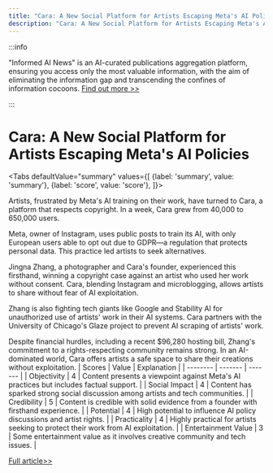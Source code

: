 ```yaml
---
title: "Cara: A New Social Platform for Artists Escaping Meta's AI Policies"
description: "Cara: A New Social Platform for Artists Escaping Meta's AI Policies"
---
```



:::info

"Informed AI News" is an AI-curated publications aggregation platform, ensuring you access only the most valuable information, with the aim of eliminating the information gap and transcending the confines of information cocoons.  [Find out more >>](/docs/guides)

:::

# Cara: A New Social Platform for Artists Escaping Meta's AI Policies


<Tabs
	defaultValue="summary"
	values={[
	{label: 'summary', value: 'summary'},
	{label: 'score', value: 'score'},
]}>
<TabItem value="summary">


Artists, frustrated by Meta's AI training on their work, have turned to Cara, a platform that respects copyright. In a week, Cara grew from 40,000 to 650,000 users.

Meta, owner of Instagram, uses public posts to train its AI, with only European users able to opt out due to GDPR—a regulation that protects personal data. This practice led artists to seek alternatives.

Jingna Zhang, a photographer and Cara's founder, experienced this firsthand, winning a copyright case against an artist who used her work without consent. Cara, blending Instagram and microblogging, allows artists to share without fear of AI exploitation.

Zhang is also fighting tech giants like Google and Stability AI for unauthorized use of artists' work in their AI systems. Cara partners with the University of Chicago's Glaze project to prevent AI scraping of artists' work.

Despite financial hurdles, including a recent $96,280 hosting bill, Zhang's commitment to a rights-respecting community remains strong. In an AI-dominated world, Cara offers artists a safe space to share their creations without exploitation.
</TabItem>
<TabItem value="score">
	| Scores     | Value   | Explanation |
	| -------- | ------- | ------- |
	| Objectivity  | 4    | Content presents a viewpoint against Meta's AI practices but includes factual support.    |
	| Social Impact | 4     | Content has sparked strong social discussion among artists and tech communities.    |
	| Credibility    | 5    | Content is credible with solid evidence from a founder with firsthand experience.    |
	| Potential    | 4    | High potential to influence AI policy discussions and artist rights.    |
	| Practicality    | 4    | Highly practical for artists seeking to protect their work from AI exploitation.    |
	| Entertainment Value    | 3    | Some entertainment value as it involves creative community and tech issues.    |
</TabItem>
</Tabs>

[Full article>>](https://techcrunch.com/2024/06/06/a-social-app-for-creatives-cara-grew-from-40k-to-650k-users-in-a-week-because-artists-are-fed-up-with-metas-ai-policies/)
